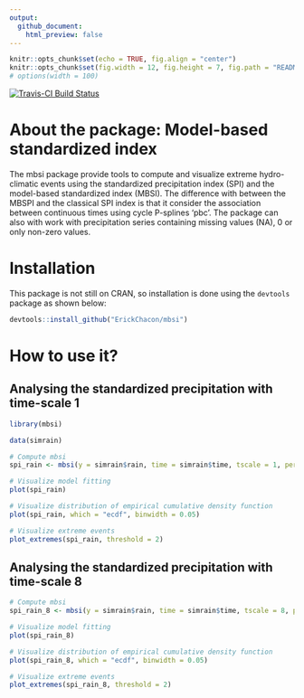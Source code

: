```yaml
---
output:
  github_document:
    html_preview: false
---
```


```r
knitr::opts_chunk$set(echo = TRUE, fig.align = "center")
knitr::opts_chunk$set(fig.width = 12, fig.height = 7, fig.path = "README-")
# options(width = 100)
```

[![Travis-CI Build Status](https://travis-ci.org/ErickChacon/mbsi.svg?branch=master)](https://travis-ci.org/ErickChacon/mbsi)

# About the package: Model-based standardized index

 The mbsi package provide tools to compute and visualize extreme
 hydro-climatic events using the standardized precipitation index
 (SPI) and the model-based standardized index (MBSI). The
 difference with between the MBSPI and the classical SPI index is
 that it consider the association between continuous times using
 cycle P-splines ‘pbc’. The package can also with work with
 precipitation series containing missing values (NA), 0 or only
 non-zero values.

# Installation

This package is not still on CRAN, so installation is done using the `devtools`
package as shown below:

```r
devtools::install_github("ErickChacon/mbsi")
```

# How to use it?

## Analysing the standardized precipitation with time-scale 1

```r
library(mbsi)

data(simrain)

# Compute mbsi
spi_rain <- mbsi(y = simrain$rain, time = simrain$time, tscale = 1, period = 52)
```

```r
# Visualize model fitting
plot(spi_rain)

```

```r
# Visualize distribution of empirical cumulative density function
plot(spi_rain, which = "ecdf", binwidth = 0.05)

```

```r
# Visualize extreme events
plot_extremes(spi_rain, threshold = 2)
```

## Analysing the standardized precipitation with time-scale 8

```r
# Compute mbsi
spi_rain_8 <- mbsi(y = simrain$rain, time = simrain$time, tscale = 8, period = 52)
```

```r
# Visualize model fitting
plot(spi_rain_8)

```

```r
# Visualize distribution of empirical cumulative density function
plot(spi_rain_8, which = "ecdf", binwidth = 0.05)

```

```r
# Visualize extreme events
plot_extremes(spi_rain_8, threshold = 2)
```

